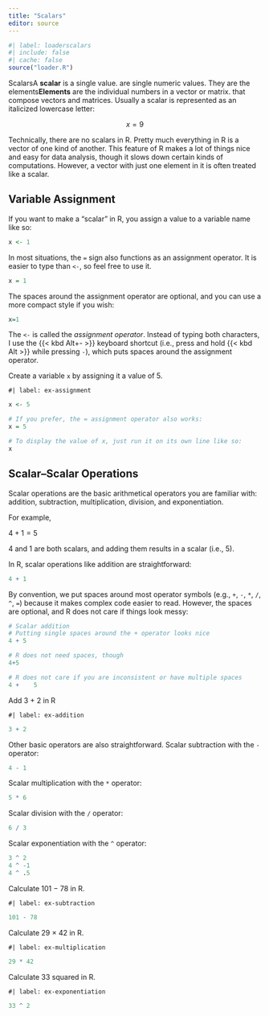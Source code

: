 ```yaml
---
title: "Scalars"
editor: source
---
```


```r
#| label: loaderscalars
#| include: false
#| cache: false
source("loader.R")
```

[Scalars]{.defword}[A **scalar** is a single value.]{.defword .column-margin} are single numeric values. They are the [elements]{.defword}[**Elements** are the individual numbers in a vector or matrix.]{.defword .column-margin} that compose vectors and matrices. Usually a scalar is represented as an italicized lowercase letter:

$$x = 9$$

Technically, there are no scalars in R. Pretty much everything in R is a vector of one kind of another. This feature of R makes a lot of things nice and easy for data analysis, though it slows down certain kinds of computations. However, a vector with just one element in it is often treated like a scalar. 

## Variable Assignment

If you want to make a "scalar" in R, you assign a value to a variable name like so:


```r
x <- 1
```

:::{.column-margin}

In most situations, the `=` sign also functions as an assignment operator. It is easier to type than `<-`, so feel free to use it. 

```r
x = 1
```

The spaces around the assignment operator are optional, and you can use a more compact style if you wish:

```r

x=1
```

:::

The `<-` is called the *assignment operator*. Instead of typing both characters, I use the {{< kbd Alt+- >}} keyboard shortcut (i.e., press and hold {{< kbd Alt >}} while pressing `-`), which puts spaces around the assignment operator.




:::{.callout-note title="You Try"}

Create a variable `x` by assigning it a value of 5.

```webr-r
#| label: ex-assignment

```


```r
x <- 5

# If you prefer, the = assignment operator also works:
x = 5

# To display the value of x, just run it on its own line like so:
x

```

:::

## Scalar--Scalar Operations

Scalar operations are the basic arithmetical operators you are familiar with: addition, subtraction, multiplication, division, and exponentiation. 

For example,

$4 + 1 = 5$

4 and 1 are both scalars, and adding them results in a scalar (i.e., 5).

In R, scalar operations like addition are straightforward:

```r
4 + 1
```

:::{.column-margin}

By convention, we put spaces around most operator symbols (e.g., `+`, `-`, `*`, `/`, `^`, `=`) because it makes complex code easier to read. However, the spaces are optional, and R does not care if things look messy:

```r
# Scalar addition
# Putting single spaces around the + operator looks nice
4 + 5

# R does not need spaces, though
4+5

# R does not care if you are inconsistent or have multiple spaces
4 +    5
```

:::

::: {.callout-note title="You Try"}

Add 3 + 2 in R

```webr-r
#| label: ex-addition

```

```r
3 + 2
```

:::


Other basic operators are also straightforward. Scalar subtraction with the `-` operator:

```r
4 - 1
```

Scalar multiplication with the `*` operator:

```r
5 * 6
```

Scalar division with the `/` operator:

```r
6 / 3
```

Scalar exponentiation with the `^` operator:

```r
3 ^ 2
4 ^ -1
4 ^ .5
```

::: {.callout-note title="You Try"}

Calculate 101 &minus; 78 in R.

```webr-r
#| label: ex-subtraction

```

```r
101 - 78
```

Calculate 29 &times; 42 in R.

```webr-r
#| label: ex-multiplication

```

```r
29 * 42
```

Calculate 33 squared in R.

```webr-r
#| label: ex-exponentiation

```

```r
33 ^ 2
```

:::
